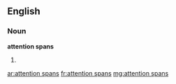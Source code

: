 ==English==

===Noun===
'''attention spans'''

# {{plural of|[[attention span]]}}

[[ar:attention spans]]
[[fr:attention spans]]
[[mg:attention spans]]